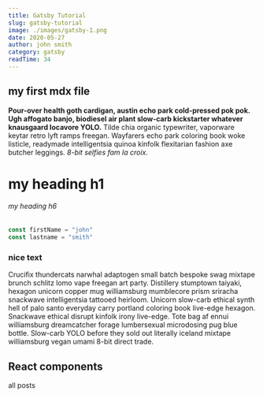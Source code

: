 ```yaml
---
title: Gatsby Tutorial
slug: gatsby-tutorial
image: ./images/gatsby-1.png
date: 2020-05-27
author: john smith
category: gatsby
readTime: 34
---
```




## my first mdx file

**Pour-over health goth cardigan, austin echo park cold-pressed pok pok. Ugh affogato banjo,
biodiesel air plant slow-carb kickstarter whatever knausgaard locavore YOLO.**
Tilde chia organic typewriter, vaporware keytar retro lyft ramps freegan.
Wayfarers echo park coloring book woke listicle, readymade intelligentsia quinoa kinfolk
flexitarian fashion axe butcher leggings. _8-bit selfies fam la croix._

# my heading h1

###### my heading h6

<div className="code">

```js
const firstName = "john"
const lastname = "smith"
```

</div>

<div classname="nice-text">
  <h3>nice text</h3>
  <FiInfo className="nice-text-icon" />
  Crucifix thundercats narwhal adaptogen small batch bespoke swag mixtape brunch
  schlitz lomo vape freegan art party. Distillery stumptown taiyaki, hexagon
  unicorn copper mug williamsburg mumblecore prism sriracha snackwave
  intelligentsia tattooed heirloom. Unicorn slow-carb ethical synth hell of palo
  santo everyday carry portland coloring book live-edge hexagon. Snackwave
  ethical disrupt kinfolk irony live-edge. Tote bag af ennui williamsburg
  dreamcatcher forage lumbersexual microdosing pug blue bottle. Slow-carb YOLO
  before they sold out literally iceland mixtape williamsburg vegan umami 8-bit
  direct trade.
</div>

<h2>React components</h2>

<Counter />
<LikeButton />
<Link to="/posts" className="btn center-btn">
  all posts
</Link>
